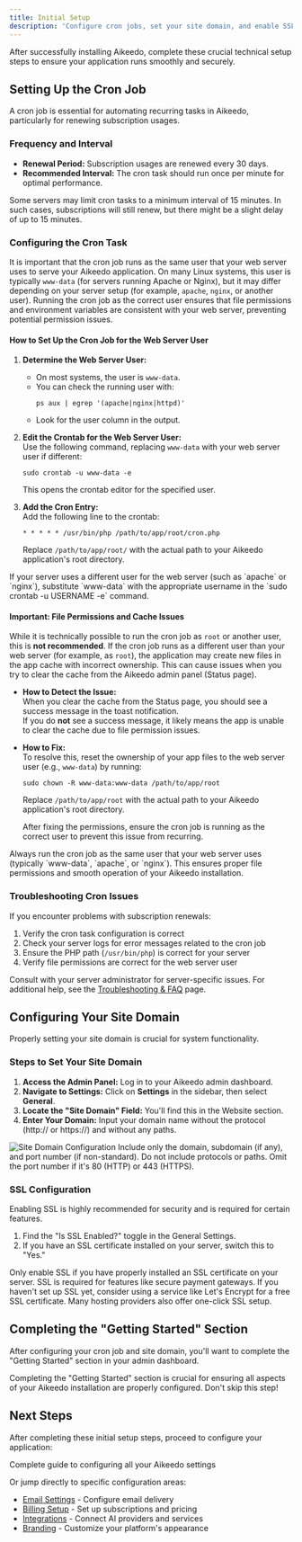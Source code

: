 ```yaml
---
title: Initial Setup
description: 'Configure cron jobs, set your site domain, and enable SSL for your Aikeedo installation to ensure proper functionality and security.'
---
```



After successfully installing Aikeedo, complete these crucial technical setup steps to ensure your application runs smoothly and securely.

## Setting Up the Cron Job

A cron job is essential for automating recurring tasks in Aikeedo, particularly for renewing subscription usages.

### Frequency and Interval

- **Renewal Period:** Subscription usages are renewed every 30 days.
- **Recommended Interval:** The cron task should run once per minute for optimal performance.

<Note>
Some servers may limit cron tasks to a minimum interval of 15 minutes. In such cases, subscriptions will still renew, but there might be a slight delay of up to 15 minutes.
</Note>

### Configuring the Cron Task

It is important that the cron job runs as the same user that your web server uses to serve your Aikeedo application. On many Linux systems, this user is typically `www-data` (for servers running Apache or Nginx), but it may differ depending on your server setup (for example, `apache`, `nginx`, or another user). Running the cron job as the correct user ensures that file permissions and environment variables are consistent with your web server, preventing potential permission issues.

#### How to Set Up the Cron Job for the Web Server User

1. **Determine the Web Server User:**  
   - On most systems, the user is `www-data`.  
   - You can check the running user with:  
     ```shell
     ps aux | egrep '(apache|nginx|httpd)'
     ```
   - Look for the user column in the output.

2. **Edit the Crontab for the Web Server User:**  
   Use the following command, replacing `www-data` with your web server user if different:
   ```shell
   sudo crontab -u www-data -e
   ```
   This opens the crontab editor for the specified user.

3. **Add the Cron Entry:**  
   Add the following line to the crontab:
   ```shell
   * * * * * /usr/bin/php /path/to/app/root/cron.php
   ```
   Replace `/path/to/app/root/` with the actual path to your Aikeedo application's root directory.

<Note>
If your server uses a different user for the web server (such as `apache` or `nginx`), substitute `www-data` with the appropriate username in the `sudo crontab -u USERNAME -e` command.
</Note>

#### Important: File Permissions and Cache Issues

While it is technically possible to run the cron job as `root` or another user, this is **not recommended**. If the cron job runs as a different user than your web server (for example, as `root`), the application may create new files in the app cache with incorrect ownership. This can cause issues when you try to clear the cache from the Aikeedo admin panel (Status page).

- **How to Detect the Issue:**  
  When you clear the cache from the Status page, you should see a success message in the toast notification.  
  If you do **not** see a success message, it likely means the app is unable to clear the cache due to file permission issues.

- **How to Fix:**  
  To resolve this, reset the ownership of your app files to the web server user (e.g., `www-data`) by running:
  ```shell
  sudo chown -R www-data:www-data /path/to/app/root
  ```
  Replace `/path/to/app/root` with the actual path to your Aikeedo application's root directory.

  After fixing the permissions, ensure the cron job is running as the correct user to prevent this issue from recurring.

<Warning>
Always run the cron job as the same user that your web server uses (typically `www-data`, `apache`, or `nginx`). This ensures proper file permissions and smooth operation of your Aikeedo installation.
</Warning>

### Troubleshooting Cron Issues

If you encounter problems with subscription renewals:

1. Verify the cron task configuration is correct
2. Check your server logs for error messages related to the cron job
3. Ensure the PHP path (`/usr/bin/php`) is correct for your server
4. Verify file permissions are correct for the web server user

Consult with your server administrator for server-specific issues. For additional help, see the [Troubleshooting & FAQ](/setup/troubleshooting) page.

## Configuring Your Site Domain

Properly setting your site domain is crucial for system functionality.

### Steps to Set Your Site Domain

1. **Access the Admin Panel:** Log in to your Aikeedo admin dashboard.
2. **Navigate to Settings:** Click on **Settings** in the sidebar, then select **General**.
3. **Locate the "Site Domain" Field:** You'll find this in the Website section.
4. **Enter Your Domain:** Input your domain name without the protocol (http:// or https://) and without any paths.

<Frame>
  <img src="https://cdn.aikeedo.com/site-domain.png" alt="Site Domain Configuration" />
</Frame>

<Note>
Include only the domain, subdomain (if any), and port number (if non-standard). Do not include protocols or paths. Omit the port number if it's 80 (HTTP) or 443 (HTTPS).
</Note>

### SSL Configuration

Enabling SSL is highly recommended for security and is required for certain features.

1. Find the "Is SSL Enabled?" toggle in the General Settings.
2. If you have an SSL certificate installed on your server, switch this to "Yes."

<Warning>
  Only enable SSL if you have properly installed an SSL certificate on your server. SSL is required for features like secure payment gateways.
</Warning>

<Tip>
If you haven't set up SSL yet, consider using a service like Let's Encrypt for a free SSL certificate. Many hosting providers also offer one-click SSL setup.
</Tip>

## Completing the "Getting Started" Section

After configuring your cron job and site domain, you'll want to complete the "Getting Started" section in your admin dashboard. 

<Note>
Completing the "Getting Started" section is crucial for ensuring all aspects of your Aikeedo installation are properly configured. Don't skip this step!
</Note>

## Next Steps

After completing these initial setup steps, proceed to configure your application:

<Card title="Application Configuration" icon="gear" href="/setup/configuration">
  Complete guide to configuring all your Aikeedo settings
</Card>

Or jump directly to specific configuration areas:

- [Email Settings](/email/mailer) - Configure email delivery
- [Billing Setup](/billing/overview) - Set up subscriptions and pricing
- [Integrations](/integrations/openai) - Connect AI providers and services
- [Branding](/website-basics/branding) - Customize your platform's appearance

<Support />